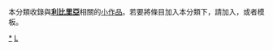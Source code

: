 {{Catnav|頁面分類|地理|国家|非洲国家|利比里亚}}
{{hiddencat}}
{{WPSS-cat}}
本分類收錄與'''[[利比里亞|利比里亞]]'''相關的[[Wikipedia:小作品|小作品]]。若要將條目加入本分類下，請加入'''{{tl|Liberia-stub}}'''，或者'''{{tl|利比里亞小作品}}'''模板。

[[Category:利比里亞|*]]
[[Category:非洲小作品|L]]